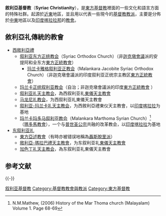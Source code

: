{{Expand|time=2008-03-28}}
{{東方基督教}}

'''敘利亞基督教'''（'''Syriac Christianity'''），是[[東方基督教|東方基督教]]裡面的一些文化和語言方面的特殊社群。起源於[[近東|近東]]地區，並且用以代表一些現今的[[基督教教派|基督教教派]]，主要是分佈於[[中東|中東]]地區以及[[印度|印度]][[喀拉拉邦|喀拉拉邦]]的[[教會|教會]]。

== 敘利亞礼傳統的教會==
*[[西敘利亞禮|西敘利亞禮]]
**[[叙利亚东方正统教会|叙利亚东方正统教会]]（Syriac Orthodox Church）（非[[迦克墩會議|迦克墩會議]]派的安提阿和全东方[[東方正統教會|東方正統教會]]）
***[[玛兰卡雅格叙利亚正教会|玛兰卡雅格叙利亚正教会]]（Malankara Jacobite Syriac Orthodox Church）（非迦克墩會議派的印度叙利亚正统宗主教区[[東方正統教會|東方正統教會]]）
**[[玛兰卡正统叙利亚教会|玛兰卡正统叙利亚教会]]（自治；非迦克墩會議派的印度[[東方正統教會|東方正統教會]] ）
**[[叙利亚礼天主教会|叙利亚礼天主教会]]，為西叙利亚礼[[東儀天主教會|東儀天主教會]]
**[[马龙尼礼教会|马龙尼礼教会]]，为西叙利亚礼東儀天主教會
**[[叙利亚-玛兰卡礼天主教会|叙利亚-玛兰卡礼天主教会]]，为西敘利亞禮東仪天主教會，以[[印度|印度]][[喀拉拉|喀拉拉]]为基地
**[[玛兰卡玛多马叙利亚教会|玛兰卡玛多马叙利亚教会]]（Malankara Marthoma Syrian Church）<ref>N.M.Mathew, (2006) History of the Mar Thoma church (Malayalam) Volume 1. Page 68-69</ref> （[[瑪多馬教會|瑪多馬教會]]），一个与[[普世圣公宗|普世圣公宗]]共融的改革教会，以[[印度|印度]][[喀拉拉|喀拉拉]]为基地
*[[东叙利亚礼|东叙利亚礼]]
**[[東方亞述教會|東方亞述教會]]（有時亦被错误地稱為[[聶斯脫里派|聶斯脫里派]]）
**[[敘利亞-瑪拉巴禮天主教會|敘利亞-瑪拉巴禮天主教會]]，为东叙利亚礼[[東儀天主教會|東儀天主教會]]
**[[加色丁礼天主教会|加色丁礼天主教会]]，為东叙利亚礼東儀天主教會

==参考文献==
{{Reflist}}

{{-}}
{{亚洲题目|基督教}}
[[Category:叙利亚基督教|]]
[[Category:基督教教會與教派|Category:基督教教會與教派]]
[[Category:東方基督教|Category:東方基督教]]